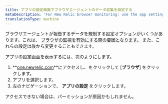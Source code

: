```yaml
---
title: アプリの設定画面でブラウザエージェントのデータ収集を設定する
metaDescription: 'For New Relic browser monitoring: use the app settings page to configure the agent type and deployment method.'
translationType: machine
---
```


ブラウザエージェントが報告するデータを規制する設定オプションがいくつかあります。これは、 [ブラウザの監視を有効にする際の要因となります。](/docs/browser/browser-monitoring/installation/install-browser-monitoring-agent) また、これらの設定は後から変更することもできます。

アプリの設定画面を表示するには、次のようにします。

1. **[one.newrelic.com](https://one.newrelic.com)**にアクセスし、をクリックして \[**ブラウザ**] をクリックします。
2. アプリを選択します。
3. 左のナビゲーションで、 **アプリの設定** をクリックします。

アクセスできない場合は、パーミッションが原因かもしれません。